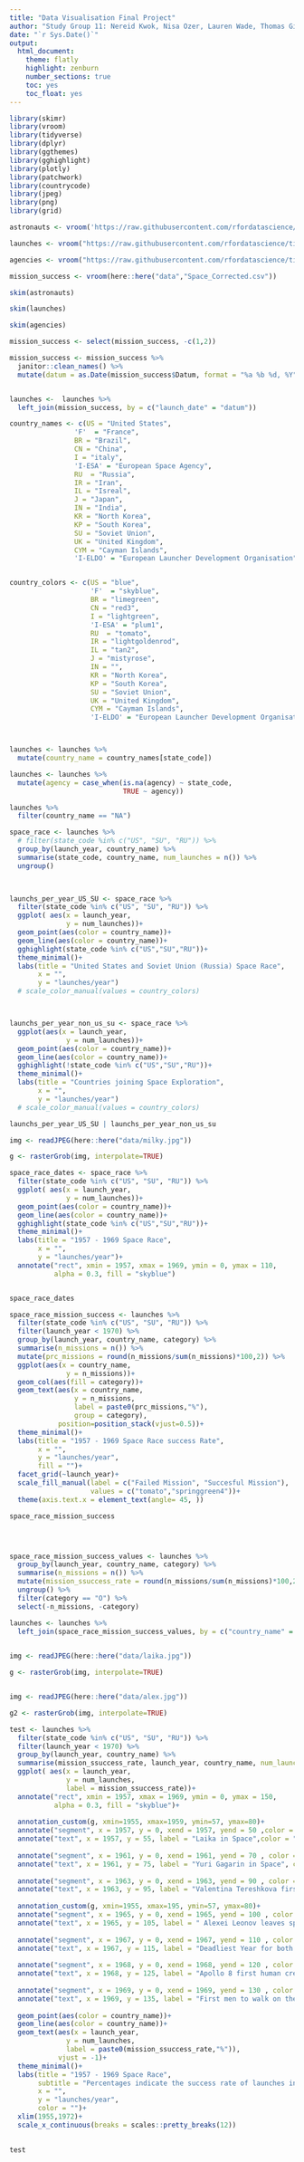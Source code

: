 ```yaml
---
title: "Data Visualisation Final Project"
author: "Study Group 11: Nereid Kwok, Nisa Ozer, Lauren Wade, Thomas Giannetti-Fakhouri, Kazmer Nagy-Betegh, Chandrime Tolia"
date: "`r Sys.Date()`"
output:
  html_document:
    theme: flatly
    highlight: zenburn
    number_sections: true
    toc: yes
    toc_float: yes
---
```



```r

library(skimr)
library(vroom)
library(tidyverse)
library(dplyr)
library(ggthemes)
library(gghighlight)
library(plotly)
library(patchwork)
library(countrycode)
library(jpeg)
library(png)
library(grid)

```


```r
astronauts <- vroom('https://raw.githubusercontent.com/rfordatascience/tidytuesday/master/data/2020/2020-07-14/astronauts.csv')

launches <- vroom("https://raw.githubusercontent.com/rfordatascience/tidytuesday/master/data/2019/2019-01-15/launches.csv")

agencies <- vroom("https://raw.githubusercontent.com/rfordatascience/tidytuesday/master/data/2019/2019-01-15/agencies.csv")

mission_success <- vroom(here::here("data","Space_Corrected.csv"))
```

```r
skim(astronauts)
```


```r
skim(launches)
```


```r
skim(agencies)
```

```r
mission_success <- select(mission_success, -c(1,2))

mission_success <- mission_success %>% 
  janitor::clean_names() %>% 
  mutate(datum = as.Date(mission_success$Datum, format = "%a %b %d, %Y"))


launches <-  launches %>% 
  left_join(mission_success, by = c("launch_date" = "datum"))
```


```r
country_names <- c(US = "United States",
                'F'  = "France",
                BR = "Brazil",
                CN = "China",
                I = "italy",      
                'I-ESA' = "European Space Agency",
                RU  = "Russia",
                IR = "Iran",
                IL = "Isreal",
                J = "Japan",
                IN = "India",
                KR = "North Korea",
                KP = "South Korea",
                SU = "Soviet Union",
                UK = "United Kingdom",
                CYM = "Cayman Islands",
                'I-ELDO' = "European Launcher Development Organisation")  


country_colors <- c(US = "blue",
                    'F'  = "skyblue",
                    BR = "limegreen",
                    CN = "red3",
                    I = "lightgreen",      
                    'I-ESA' = "plum1",
                    RU  = "tomato",
                    IR = "lightgoldenrod",
                    IL = "tan2",
                    J = "mistyrose",
                    IN = "",
                    KR = "North Korea",
                    KP = "South Korea",
                    SU = "Soviet Union",
                    UK = "United Kingdom",
                    CYM = "Cayman Islands",
                    'I-ELDO' = "European Launcher Development Organisation")



launches <- launches %>% 
  mutate(country_name = country_names[state_code])

launches <- launches %>% 
  mutate(agency = case_when(is.na(agency) ~ state_code,
                            TRUE ~ agency))

```


```r

launches %>% 
  filter(country_name == "NA")

space_race <- launches %>% 
  # filter(state_code %in% c("US", "SU", "RU")) %>% 
  group_by(launch_year, country_name) %>% 
  summarise(state_code, country_name, num_launches = n()) %>% 
  ungroup()
  


launchs_per_year_US_SU <- space_race %>% 
  filter(state_code %in% c("US", "SU", "RU")) %>% 
  ggplot( aes(x = launch_year,
              y = num_launches))+
  geom_point(aes(color = country_name))+
  geom_line(aes(color = country_name))+
  gghighlight(state_code %in% c("US","SU","RU"))+
  theme_minimal()+
  labs(title = "United States and Soviet Union (Russia) Space Race",
       x = "",
       y = "launches/year")
  # scale_color_manual(values = country_colors)



launchs_per_year_non_us_su <- space_race %>% 
  ggplot(aes(x = launch_year,
              y = num_launches))+
  geom_point(aes(color = country_name))+
  geom_line(aes(color = country_name))+
  gghighlight(!state_code %in% c("US","SU","RU"))+
  theme_minimal()+
  labs(title = "Countries joining Space Exploration",
       x = "",
       y = "launches/year")
  # scale_color_manual(values = country_colors)

launchs_per_year_US_SU | launchs_per_year_non_us_su

```

```r

img <- readJPEG(here::here("data/milky.jpg"))

g <- rasterGrob(img, interpolate=TRUE)

space_race_dates <- space_race %>% 
  filter(state_code %in% c("US", "SU", "RU")) %>% 
  ggplot( aes(x = launch_year,
              y = num_launches))+
  geom_point(aes(color = country_name))+
  geom_line(aes(color = country_name))+
  gghighlight(state_code %in% c("US","SU","RU"))+
  theme_minimal()+
  labs(title = "1957 - 1969 Space Race",
       x = "",
       y = "launches/year")+
  annotate("rect", xmin = 1957, xmax = 1969, ymin = 0, ymax = 110,
           alpha = 0.3, fill = "skyblue")


space_race_dates
```
```r


space_race_mission_success <- launches %>% 
  filter(state_code %in% c("US", "SU", "RU")) %>%
  filter(launch_year < 1970) %>% 
  group_by(launch_year, country_name, category) %>% 
  summarise(n_missions = n()) %>% 
  mutate(prc_missions = round(n_missions/sum(n_missions)*100,2)) %>% 
  ggplot(aes(x = country_name,
              y = n_missions))+
  geom_col(aes(fill = category))+
  geom_text(aes(x = country_name,
                y = n_missions,
                label = paste0(prc_missions,"%"),
                group = category),
            position=position_stack(vjust=0.5))+
  theme_minimal()+
  labs(title = "1957 - 1969 Space Race success Rate",
       x = "",
       y = "launches/year",
       fill = "")+
  facet_grid(~launch_year)+
  scale_fill_manual(label = c("Failed Mission", "Succesful Mission"),
                    values = c("tomato","springgreen4"))+
  theme(axis.text.x = element_text(angle= 45, ))

space_race_mission_success




space_race_mission_success_values <- launches %>% 
  group_by(launch_year, country_name, category) %>% 
  summarise(n_missions = n()) %>% 
  mutate(mission_ssuccess_rate = round(n_missions/sum(n_missions)*100,2)) %>% 
  ungroup() %>% 
  filter(category == "O") %>% 
  select(-n_missions, -category)

launches <- launches %>% 
  left_join(space_race_mission_success_values, by = c("country_name" = "country_name","launch_year" = "launch_year"))
    
```

```r

img <- readJPEG(here::here("data/laika.jpg"))

g <- rasterGrob(img, interpolate=TRUE)


img <- readJPEG(here::here("data/alex.jpg"))

g2 <- rasterGrob(img, interpolate=TRUE)

test <- launches %>% 
  filter(state_code %in% c("US", "SU", "RU")) %>% 
  filter(launch_year < 1970) %>% 
  group_by(launch_year, country_name) %>% 
  summarise(mission_ssuccess_rate, launch_year, country_name, num_launches = n()) %>% 
  ggplot( aes(x = launch_year,
              y = num_launches,
              label = mission_ssuccess_rate))+
  annotate("rect", xmin = 1957, xmax = 1969, ymin = 0, ymax = 150,
           alpha = 0.3, fill = "skyblue")+
  
  annotation_custom(g, xmin=1955, xmax=1959, ymin=57, ymax=80)+
  annotate("segment", x = 1957, y = 0, xend = 1957, yend = 50 ,color = "tomato")+
  annotate("text", x = 1957, y = 55, label = "Laika in Space",color = "tomato")+
  
  annotate("segment", x = 1961, y = 0, xend = 1961, yend = 70 , color = "tomato")+
  annotate("text", x = 1961, y = 75, label = "Yuri Gagarin in Space", color = "tomato")+
  
  annotate("segment", x = 1963, y = 0, xend = 1963, yend = 90 , color = "tomato")+
  annotate("text", x = 1963, y = 95, label = "Valentina Tereshkova first woman in Space", color = "tomato")+
  
  annotation_custom(g, xmin=1955, xmax=195, ymin=57, ymax=80)+
  annotate("segment", x = 1965, y = 0, xend = 1965, yend = 100 , color = "tomato")+
  annotate("text", x = 1965, y = 105, label = " Alexei Leonov leaves spacecrafts and has first spacewalk", color = "tomato")+
  
  annotate("segment", x = 1967, y = 0, xend = 1967, yend = 110 , color = "black")+
  annotate("text", x = 1967, y = 115, label = "Deadliest Year for both Sides", color = "black")+
  
  annotate("segment", x = 1968, y = 0, xend = 1968, yend = 120 , color = "blue")+
  annotate("text", x = 1968, y = 125, label = "Apollo 8 first human crewed spacecraft to reach the moon, orbit, and return to earth", color = "blue", hjust = .8)+
  
  annotate("segment", x = 1969, y = 0, xend = 1969, yend = 130 , color = "blue")+
  annotate("text", x = 1969, y = 135, label = "First men to walk on the moon - American victory", color = "blue", hjust = 1)+
  
  geom_point(aes(color = country_name))+
  geom_line(aes(color = country_name))+
  geom_text(aes(x = launch_year,
              y = num_launches,
              label = paste0(mission_ssuccess_rate,"%")),
            vjust = -1)+
  theme_minimal()+
  labs(title = "1957 - 1969 Space Race",
       subtitle = "Percentages indicate the success rate of launches in each year",
       x = "",
       y = "launches/year",
       color = "")+
  xlim(1955,1972)+
  scale_x_continuous(breaks = scales::pretty_breaks(12))
  

test

```

